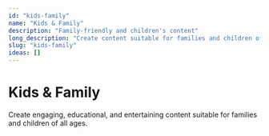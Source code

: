 ```yaml
---
id: "kids-family"
name: "Kids & Family"
description: "Family-friendly and children's content"
long_description: "Create content suitable for families and children of all ages"
slug: "kids-family"
ideas: []
---
```


# Kids & Family

Create engaging, educational, and entertaining content suitable for families and children of all ages.